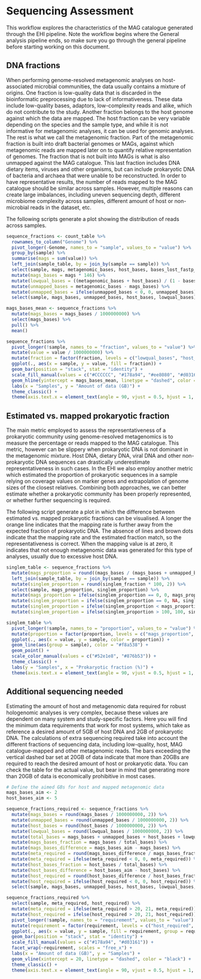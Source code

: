 # Sequencing Assessment

This workflow explores the characteristics of the MAG catalogue generated through the EHI pipeline. Note the workflow begins where the General analysis pipeline ends, so make sure you go through the general pipeline before starting working on this document.

## DNA fractions

When performing genome-resolved metagenomic analyses on host-associated microbial communities, the data usually contains a mixture of origins. One fraction is low-quality data that is discarded in the bioinformatic preprocessing due to lack of informativeness. These data include low-quality bases, adaptors, low-complexity reads and alike, which do not contribute to the study. Another fraction belongs to the host genome against which the data are mapped. The host fraction can be very variable depending on the species and the sample type, and while it is not informative for metagenomic analyses, it can be used for genomic analyses. The rest is what we call the metagenomic fraction. Part of the metagenomic fraction is built into draft bacterial genomes or MAGs, against which metagenomic reads are mapped later on to quantify relative representation of genomes. The fraction that is not built into MAGs is what is also unmapped against the MAG catalogue. This last fraction includes DNA dietary items, viruses and other organisms, but can include prokaryotic DNA of bacteria and archaea that were unable to be reconstructed. In order to have representative results, the number of reads mapped to the MAG catalogue should be similar across samples. However, multiple reasons can create large imbalances, including uneven sequencing depth, different microbiome complexity across samples, different amount of host or non-microbial reads in the dataset, etc.

The following scripts generate a plot showing the distribution of reads across samples.

```r
sequence_fractions <- count_table %>%
  rownames_to_column("Genome") %>%
  pivot_longer(-Genome, names_to = "sample", values_to = "value") %>%
  group_by(sample) %>%
  summarise(mags = sum(value)) %>%
  left_join(sample_table, by = join_by(sample == sample)) %>%
  select(sample, mags, metagenomic_bases, host_bases, bases_lost_fastp_percent) %>%
  mutate(mags_bases = mags * 146) %>%
  mutate(lowqual_bases = ((metagenomic_bases + host_bases) / (1 - bases_lost_fastp_percent)) - (metagenomic_bases + host_bases)) %>%
  mutate(unmapped_bases = metagenomic_bases - mags_bases) %>%
  mutate(unmapped_bases = ifelse(unmapped_bases < 0, 0, unmapped_bases)) %>%
  select(sample, mags_bases, unmapped_bases, host_bases, lowqual_bases)

mags_bases_mean <- sequence_fractions %>%
  mutate(mags_bases = mags_bases / 1000000000) %>%
  select(mags_bases) %>%
  pull() %>%
  mean()
```

```r
sequence_fractions %>%
  pivot_longer(!sample, names_to = "fraction", values_to = "value") %>%
  mutate(value = value / 1000000000) %>%
  mutate(fraction = factor(fraction, levels = c("lowqual_bases", "host_bases", "unmapped_bases", "mags_bases"))) %>%
  ggplot(., aes(x = sample, y = value, fill = fraction)) +
  geom_bar(position = "stack", stat = "identity") +
  scale_fill_manual(values = c("#CCCCCC", "#178a94", "#ee8080", "#d03161")) +
  geom_hline(yintercept = mags_bases_mean, linetype = "dashed", color = "black") +
  labs(x = "Samples", y = "Amount of data (GB)") +
  theme_classic() +
  theme(axis.text.x = element_text(angle = 90, vjust = 0.5, hjust = 1, size = 6), legend.position = "bottom")
```

## Estimated vs. mapped prokaryotic fraction

The main metric employed to assess the representativeness of a prokaryotic community using genome-resolved metagenomics is to measure the percentage or reads mapped to the MAG catalogue. This metric, however can be slippery when prokaryotic DNA is not dominant in the metagenomic mixture. Host DNA, dietary DNA, viral DNA and other non-prokaryotic DNA sequences can drastically underestimate representativeness in such cases. In the EHI we also employ another metric which estimated the proportion of prokaryotic sequences in a sample relying on coverage values on marker genes and extrapolation of genome sizes of the closest relatives. Combining both approaches, we can better estimate whether a prokaryotic community has been properly represented, or whether further sequencing is required.

The following script generate a plot in which the difference between estimated vs. mapped prokaryotic fractions can be visualised. A longer the orange line indicates that the mapping rate is further away from the expected fraction of prokaryotic DNA. The absence of lines and brown dots indicate that the mapping rate and the estimated fraction match, so the representativeness is correct. When the mapping value is at zero, it indicates that not enough metagenomic data was generated for this type of analyses, usually due to excessive host DNA.

```r
singlem_table <- sequence_fractions %>%
  mutate(mags_proportion = round((mags_bases / (mags_bases + unmapped_bases)) * 100, 2)) %>%
  left_join(sample_table, by = join_by(sample == sample)) %>%
  mutate(singlem_proportion = round(singlem_fraction * 100, 2)) %>%
  select(sample, mags_proportion, singlem_proportion) %>%
  mutate(mags_proportion = ifelse(singlem_proportion == 0, 0, mags_proportion)) %>% # convert zeros to NA
  mutate(singlem_proportion = ifelse(singlem_proportion == 0, NA, singlem_proportion)) %>% # convert zeros to NA
  mutate(singlem_proportion = ifelse(singlem_proportion < mags_proportion, NA, singlem_proportion)) %>% # if singlem is smaller, then NA, to simplify plot
  mutate(singlem_proportion = ifelse(singlem_proportion > 100, 100, singlem_proportion)) # simplify
```

```r
singlem_table %>%
  pivot_longer(!sample, names_to = "proportion", values_to = "value") %>%
  mutate(proportion = factor(proportion, levels = c("mags_proportion", "singlem_proportion"))) %>%
  ggplot(., aes(x = value, y = sample, color = proportion)) +
  geom_line(aes(group = sample), color = "#f8a538") +
  geom_point() +
  scale_color_manual(values = c("#52e1e8", "#876b53")) +
  theme_classic() +
  labs(y = "Samples", x = "Prokaryotic fraction (%)") +
  theme(axis.text.x = element_text(angle = 90, vjust = 0.5, hjust = 1, size = 6), legend.position = "right")
```

## Additional sequencing needed

Estimating the amount of host and metagenomic data required for robust hologenomic analyses is very complex, because these values are dependent on many system and study-specific factors. Here you will find the minimum data requirements that work for most systems, which take as reference a desired amount of 5GB of host DNA and 2GB of prokaryotic DNA. The calculations of extra sequencing required take into account the different fractions of sequencing data, including low-quality, host, MAG catalogue-mapped and other metagenomic reads. The bars exceeding the vertical dashed bar set at 20GB of data indicate that more than 20GBs are required to reach the desired amount of host or prokaryotic data. You can check the table for the actual value, but bear in mind that generating more than 20GB of data is economically prohibitive in most cases.

```r
# Define the aimed GBs for host and mapped metagenomic data
mags_bases_aim <- 2
host_bases_aim <- 5

sequence_fractions_required <- sequence_fractions %>%
  mutate(mags_bases = round(mags_bases / 1000000000, 2)) %>%
  mutate(unmapped_bases = round(unmapped_bases / 1000000000, 2)) %>%
  mutate(host_bases = round(host_bases / 1000000000, 2)) %>%
  mutate(lowqual_bases = round(lowqual_bases / 1000000000, 2)) %>%
  mutate(total_bases = mags_bases + unmapped_bases + host_bases + lowqual_bases) %>%
  mutate(mags_bases_fraction = mags_bases / total_bases) %>%
  mutate(mags_bases_difference = mags_bases_aim - mags_bases) %>%
  mutate(meta_required = round(mags_bases_difference / mags_bases_fraction, 2)) %>%
  mutate(meta_required = ifelse(meta_required < 0, 0, meta_required)) %>%
  mutate(host_bases_fraction = host_bases / total_bases) %>%
  mutate(host_bases_difference = host_bases_aim - host_bases) %>%
  mutate(host_required = round(host_bases_difference / host_bases_fraction, 2)) %>%
  mutate(host_required = ifelse(host_required < 0, 0, host_required)) %>%
  select(sample, mags_bases, unmapped_bases, host_bases, lowqual_bases, meta_required, host_required)
```

```r
sequence_fractions_required %>%
  select(sample, meta_required, host_required) %>%
  mutate(meta_required = ifelse(meta_required > 20, 21, meta_required)) %>%
  mutate(host_required = ifelse(host_required > 20, 21, host_required)) %>%
  pivot_longer(!sample, names_to = "requirement", values_to = "value") %>%
  mutate(requirement = factor(requirement, levels = c("host_required", "meta_required"))) %>%
  ggplot(., aes(x = value, y = sample, fill = requirement, group = requirement)) +
  geom_bar(position = "stack", stat = "identity") +
  scale_fill_manual(values = c("#178a94", "#d03161")) +
  facet_wrap(~requirement, scales = "free_x") +
  labs(x = "Amount of data (GB)", y = "Samples") +
  geom_vline(xintercept = 20, linetype = "dashed", color = "black") +
  theme_classic() +
  theme(axis.text.x = element_text(angle = 90, vjust = 0.5, hjust = 1, size = 6), legend.position = "bottom")
```
